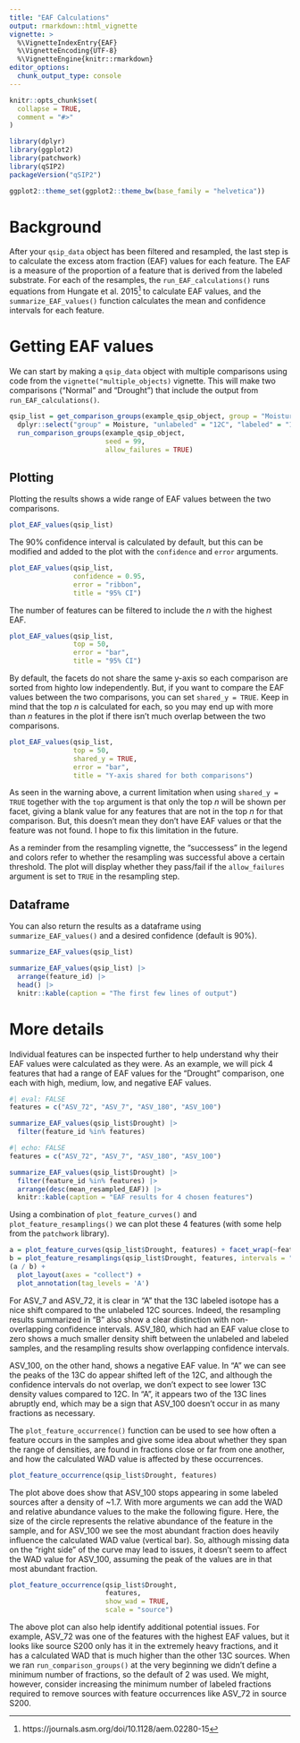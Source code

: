 ```yaml
---
title: "EAF Calculations"
output: rmarkdown::html_vignette
vignette: >
  %\VignetteIndexEntry{EAF}
  %\VignetteEncoding{UTF-8}
  %\VignetteEngine{knitr::rmarkdown}
editor_options: 
  chunk_output_type: console
---
```


```r
knitr::opts_chunk$set(
  collapse = TRUE,
  comment = "#>"
)
```

```r
library(dplyr)
library(ggplot2)
library(patchwork)
library(qSIP2)
packageVersion("qSIP2")
```

```r
ggplot2::theme_set(ggplot2::theme_bw(base_family = "helvetica"))
```

# Background

After your `qsip_data` object has been filtered and resampled, the last step is to calculate the excess atom fraction (EAF) values for each feature. The EAF is a measure of the proportion of a feature that is derived from the labeled substrate. For each of the resamples, the `run_EAF_calculations()` runs equations from Hungate et al. 2015^[https://journals.asm.org/doi/10.1128/aem.02280-15] to calculate EAF values, and the `summarize_EAF_values()` function calculates the mean and confidence intervals for each feature. 

# Getting EAF values

We can start by making a `qsip_data` object with multiple comparisons using code from the `vignette("multiple_objects)` vignette. This will make two comparisons ("Normal" and "Drought") that include the output from `run_EAF_calculations()`.

```r
qsip_list = get_comparison_groups(example_qsip_object, group = "Moisture") |> 
  dplyr::select("group" = Moisture, "unlabeled" = "12C", "labeled" = "13C") |>
  run_comparison_groups(example_qsip_object, 
                        seed = 99,
                        allow_failures = TRUE)
```

## Plotting

Plotting the results shows a wide range of EAF values between the two comparisons.

```r
plot_EAF_values(qsip_list)
```

The 90% confidence interval is calculated by default, but this can be modified and added to the plot with the `confidence` and `error` arguments.

```r
plot_EAF_values(qsip_list, 
                confidence = 0.95, 
                error = "ribbon",
                title = "95% CI")
```

The number of features can be filtered to include the *n* with the highest EAF. 

```r
plot_EAF_values(qsip_list, 
                top = 50, 
                error = "bar",
                title = "95% CI")
```

By default, the facets do not share the same y-axis so each comparison are sorted from highto low independently. But, if you want to compare the EAF values between the two comparisons, you can set `shared_y = TRUE`. Keep in mind that the top *n* is calculated for each, so you may end up with more than *n* features in the plot if there isn't much overlap between the two comparisons.

```r
plot_EAF_values(qsip_list, 
                top = 50,
                shared_y = TRUE,
                error = "bar",
                title = "Y-axis shared for both comparisons")
```

::: {.alert .alert-danger}
As seen in the warning above, a current limitation when using `shared_y = TRUE` together with the `top` argument is that only the top *n* will be shown per facet, giving a blank value for any features that are not in the top *n* for that comparison. But, this doesn't mean they don't have EAF values or that the feature was not found. I hope to fix this limitation in the future.
:::

As a reminder from the resampling vignette, the "successess" in the legend and colors refer to whether the resampling was successful above a certain threshold. The plot will display whether they pass/fail if the `allow_failures` argument is set to `TRUE` in the resampling step. 

## Dataframe

You can also return the results as a dataframe using `summarize_EAF_values()` and a desired confidence (default is 90%).

```r
summarize_EAF_values(qsip_list)
```

```r
summarize_EAF_values(qsip_list) |>
  arrange(feature_id) |>
  head() |>
  knitr::kable(caption = "The first few lines of output")
```

# More details

Individual features can be inspected further to help understand why their EAF values were calculated as they were. As an example, we will pick 4 features that had a range of EAF values for the "Drought" comparison, one each with high, medium, low, and negative EAF values.

```r
#| eval: FALSE
features = c("ASV_72", "ASV_7", "ASV_180", "ASV_100")

summarize_EAF_values(qsip_list$Drought) |>
  filter(feature_id %in% features)
```

```r
#| echo: FALSE
features = c("ASV_72", "ASV_7", "ASV_180", "ASV_100")

summarize_EAF_values(qsip_list$Drought) |>
  filter(feature_id %in% features) |>
  arrange(desc(mean_resampled_EAF)) |>
  knitr::kable(caption = "EAF results for 4 chosen features")
```

Using a combination of `plot_feature_curves()` and `plot_feature_resamplings()` we can plot these 4 features (with some help from the `patchwork` library).

```r
a = plot_feature_curves(qsip_list$Drought, features) + facet_wrap(~feature_id, nrow = 1, scales = "free")
b = plot_feature_resamplings(qsip_list$Drought, features, intervals = "bar", confidence = 0.95) + facet_wrap(~feature_id, nrow = 1, scales = "free")
(a / b) + 
  plot_layout(axes = "collect") +
  plot_annotation(tag_levels = 'A')
```

For ASV_7 and ASV_72, it is clear in "A" that the 13C labeled isotope has a nice shift compared to the unlabeled 12C sources. Indeed, the resampling results summarized in "B" also show a clear distinction with non-overlapping confidence intervals. ASV_180, which had an EAF value close to zero shows a much smaller density shift between the unlabeled and labeled samples, and the resampling results show overlapping confidence intervals. 

ASV_100, on the other hand, shows a negative EAF value. In "A" we can see the peaks of the 13C do appear shifted left of the 12C, and although the confidence intervals do not overlap, we don't expect to see lower 13C density values compared to 12C. In "A", it appears two of the 13C lines abruptly end, which may be a sign that ASV_100 doesn't occur in as many fractions as necessary.

The `plot_feature_occurrence()` function can be used to see how often a feature occurs in the samples and give some idea about whether they span the range of densities, are found in fractions close or far from one another, and how the calculated WAD value is affected by these occurrences.

```r
plot_feature_occurrence(qsip_list$Drought, features)
```

The plot above does show that ASV_100 stops appearing in some labeled sources after a density of ~1.7. With more arguments we can add the WAD and relative abundance values to the make the following figure. Here, the size of the circle represents the relative abundance of the feature in the sample, and for ASV_100 we see the most abundant fraction does heavily influence the calculated WAD value (vertical bar). So, although missing data on the "right side" of the curve may lead to issues, it doesn't seem to affect the WAD value for ASV_100, assuming the peak of the values are in that most abundant fraction.

```r
plot_feature_occurrence(qsip_list$Drought, 
                        features,
                        show_wad = TRUE,
                        scale = "source")
```

The above plot can also help identify additional potential issues. For example, ASV_72 was one of the features with the highest EAF values, but it looks like source S200 only has it in the extremely heavy fractions, and it has a calculated WAD that is much higher than the other 13C sources. When we ran `run_comparison_groups()` at the very beginning we didn't define a minimum number of fractions, so the default of 2 was used. We might, however, consider increasing the minimum number of labeled fractions required to remove sources with feature occurrences like ASV_72 in source S200.
